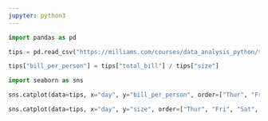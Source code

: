 ```yaml
---
jupyter: python3
---
```


```python
import pandas as pd

tips = pd.read_csv("https://milliams.com/courses/data_analysis_python/tips.csv")
```

```python
tips["bill_per_person"] = tips["total_bill"] / tips["size"]
```

```python
import seaborn as sns
```

```python
sns.catplot(data=tips, x="day", y="bill_per_person", order=["Thur", "Fri", "Sat", "Sun"], kind="box")
```

```python
sns.catplot(data=tips, x="day", y="size", order=["Thur", "Fri", "Sat", "Sun"], kind="violin")
```

